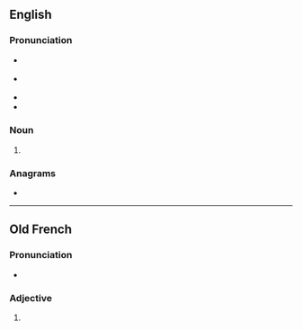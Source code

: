 ==English==

===Pronunciation===
* {{a|RP}} {{IPA|en|/bəʊz/}}
* {{a|GenAm}} {{IPA|en|/boʊz/}}
* {{rhymes|en|əʊz|oʊz|s=1}}
* {{homophones|en|bows}}

===Noun===
{{head|en|noun form}}

# {{plural of|en|beau}}

===Anagrams===
* {{anagrams|en|a=abesu|abuse|aubes}}

----

==Old French==

===Pronunciation===
* {{IPA|fro|/ˈbe̯aws/}}

===Adjective===
{{head|fro|adjective form}}

# {{alternative form of|fro|bels}}